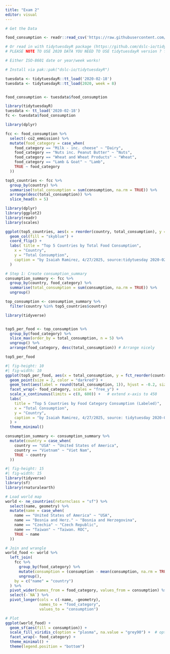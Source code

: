 ```yaml
---
title: "Exam 2"
editor: visual
---
```


```r
# Get the Data

food_consumption <- readr::read_csv('https://raw.githubusercontent.com/rfordatascience/tidytuesday/main/data/2020/2020-02-18/food_consumption.csv')

# Or read in with tidytuesdayR package (https://github.com/dslc-io/tidytuesdayR)
# PLEASE NOTE TO USE 2020 DATA YOU NEED TO USE tidytuesdayR version ? from GitHub

# Either ISO-8601 date or year/week works!

# Install via pak::pak("dslc-io/tidytuesdayR")

tuesdata <- tidytuesdayR::tt_load('2020-02-18')
tuesdata <- tidytuesdayR::tt_load(2020, week = 8)


food_consumption <- tuesdata$food_consumption
```

```r
library(tidytuesdayR)
tuesdata <- tt_load('2020-02-18')
fc <- tuesdata$food_consumption
```

```r
library(dplyr)

fcc <- food_consumption %>%
  select(-co2_emmission) %>%
  mutate(food_category = case_when(
    food_category == "Milk - inc. cheese" ~ "Dairy",
    food_category == "Nuts inc. Peanut Butter" ~ "Nuts",
    food_category == "Wheat and Wheat Products" ~ "Wheat",
    food_category == "Lamb & Goat" ~ "Lamb",
    TRUE ~ food_category
  ))

```



```r
top5_countries <- fcc %>%
  group_by(country) %>%
  summarise(total_consumption = sum(consumption, na.rm = TRUE)) %>%
  arrange(desc(total_consumption)) %>%
  slice_head(n = 5)

```






```r
library(dplyr)
library(ggplot2)
library(readr)   
library(scales)

ggplot(top5_countries, aes(x = reorder(country, total_consumption), y = total_consumption)) +
  geom_col(fill = "skyblue") +
  coord_flip() +
  labs( title = "Top 5 Countries by Total Food Consumption",
    x = "Country",
    y = "Total Consumption", 
    caption = "by Isaiah Ramirez, 4/27/2025, source:tidytuesday 2020-02-18"
  ) 
```


```r
# Step 1: Create consumption_summary
consumption_summary <- fcc %>%
  group_by(country, food_category) %>%
  summarise(total_consumption = sum(consumption, na.rm = TRUE)) %>%
  ungroup()

```
  



```r
top_consumption <- consumption_summary %>%
  filter(country %in% top5_countries$country)

```




```r
library(tidyverse)


top5_per_food <- top_consumption %>%
  group_by(food_category) %>%
  slice_max(order_by = total_consumption, n = 5) %>%
  ungroup() %>%
  arrange(food_category, desc(total_consumption)) # Arrange nicely

top5_per_food


```


```r
#| fig-height: 10
#| fig-width: 10
ggplot(top5_per_food, aes(x = total_consumption, y = fct_reorder(country, total_consumption))) +
  geom_point(size = 2, color = "darkred") +
  geom_text(aes(label = round(total_consumption, 1)), hjust = -0.2, size = 4) +
  facet_wrap(~ food_category, scales = "free_y") +
  scale_x_continuous(limits = c(0, 600)) +   # extend x-axis to 450
  labs(
    title = "Top 5 Countries by Food Category Consumption (Labeled)",
    x = "Total Consumption",
    y = "Country",
    caption = "by Isaiah Ramirez, 4/27/2025, source: tidytuesday 2020-02-18"
  ) +
  theme_minimal()

```







```r
consumption_summary <- consumption_summary %>%
  mutate(country = case_when(
    country == "USA" ~ "United States of America",
    country == "Vietnam" ~ "Viet Nam",
    TRUE ~ country
  ))

```





```r
#| fig-height: 15
#| fig-width: 15
library(tidyverse)
library(sf)
library(rnaturalearth)

# Load world map
world <- ne_countries(returnclass = "sf") %>%
  select(name, geometry) %>%
  mutate(name = case_when(
    name == "United States of America" ~ "USA",
    name == "Bosnia and Herz." ~ "Bosnia and Herzegovina",
    name == "Czechia" ~ "Czech Republic",
    name == "Taiwan" ~ "Taiwan. ROC",
    TRUE ~ name
  ))

# Join and wrangle
world_food <- world %>%
  left_join(
    fcc %>%
      group_by(food_category) %>%
      mutate(consumption = (consumption - mean(consumption, na.rm = TRUE)) / sd(consumption, na.rm = TRUE)) %>%
      ungroup(),
    by = c("name" = "country")
  ) %>%
  pivot_wider(names_from = food_category, values_from = consumption) %>%
  select(-`NA`) %>%
  pivot_longer(cols = c(-name, -geometry),
               names_to = "food_category",
               values_to = "consumption")

# Plot
ggplot(world_food) +
  geom_sf(aes(fill = consumption)) +
  scale_fill_viridis_c(option = "plasma", na.value = "grey90") +  # optional: better colors
  facet_wrap(~ food_category) +
  theme_minimal() +
  theme(legend.position = "bottom")



```





